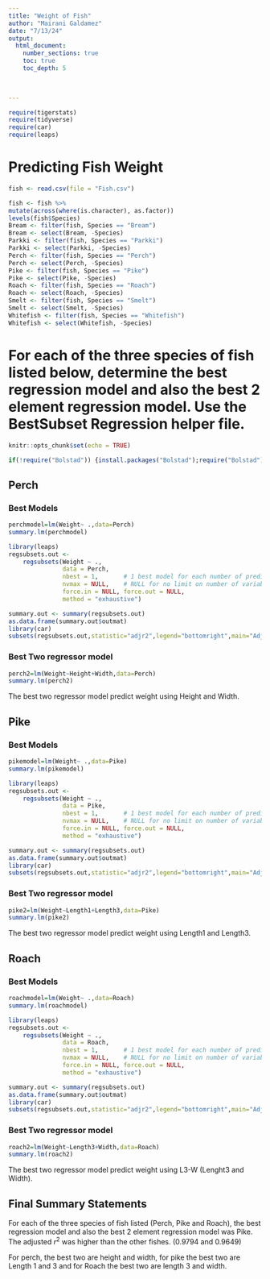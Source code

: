 ```yaml
---
title: "Weight of Fish"
author: "Mairani Galdamez"
date: "7/13/24"  
output: 
  html_document:
    number_sections: true
    toc: true
    toc_depth: 5

 
    
---
```



```r
require(tigerstats)
require(tidyverse)
require(car)
require(leaps)
```

# Predicting Fish Weight
```r
fish <- read.csv(file = "Fish.csv")
```

```r
 
fish <- fish %>%
mutate(across(where(is.character), as.factor))
levels(fish$Species)
Bream <- filter(fish, Species == "Bream")
Bream <- select(Bream, -Species) 
Parkki <- filter(fish, Species == "Parkki")
Parkki <- select(Parkki, -Species) 
Perch <- filter(fish, Species == "Perch")
Perch <- select(Perch, -Species) 
Pike <- filter(fish, Species == "Pike")
Pike <- select(Pike, -Species) 
Roach <- filter(fish, Species == "Roach")
Roach <- select(Roach, -Species) 
Smelt <- filter(fish, Species == "Smelt")
Smelt <- select(Smelt, -Species) 
Whitefish <- filter(fish, Species == "Whitefish")
Whitefish <- select(Whitefish, -Species) 
```

# For each of the three species of fish listed below, determine the best regression model and also the best 2 element regression model. Use the BestSubset Regression helper file.


```r
knitr::opts_chunk$set(echo = TRUE)
```
```r

if(!require("Bolstad")) {install.packages("Bolstad");require("Bolstad")}
```




## Perch

### Best Models

```r
perchmodel=lm(Weight~ .,data=Perch)
summary.lm(perchmodel)
```
```r
library(leaps)
regsubsets.out <-
    regsubsets(Weight ~ .,
               data = Perch,
               nbest = 1,       # 1 best model for each number of predictors
               nvmax = NULL,    # NULL for no limit on number of variables
               force.in = NULL, force.out = NULL,
               method = "exhaustive")

summary.out <- summary(regsubsets.out)
as.data.frame(summary.out$outmat)
library(car)
subsets(regsubsets.out,statistic="adjr2",legend="bottomright",main="Adjusted R^2")
```


### Best Two regressor model
```r
perch2=lm(Weight~Height+Width,data=Perch)
summary.lm(perch2)
```

The best two regressor model predict weight using Height and Width.  

## Pike

### Best Models

```r
pikemodel=lm(Weight~ .,data=Pike)
summary.lm(pikemodel)
```
```r
library(leaps)
regsubsets.out <-
    regsubsets(Weight ~ .,
               data = Pike,
               nbest = 1,       # 1 best model for each number of predictors
               nvmax = NULL,    # NULL for no limit on number of variables
               force.in = NULL, force.out = NULL,
               method = "exhaustive")

summary.out <- summary(regsubsets.out)
as.data.frame(summary.out$outmat)
library(car)
subsets(regsubsets.out,statistic="adjr2",legend="bottomright",main="Adjusted R^2")
```


### Best Two regressor model

```r
pike2=lm(Weight~Length1+Length3,data=Pike)
summary.lm(pike2)
```

The best two regressor model predict weight using Length1 and Length3. 

## Roach

### Best Models

```r
roachmodel=lm(Weight~ .,data=Roach)
summary.lm(roachmodel)
```
```r
library(leaps)
regsubsets.out <-
    regsubsets(Weight ~ .,
               data = Roach,
               nbest = 1,       # 1 best model for each number of predictors
               nvmax = NULL,    # NULL for no limit on number of variables
               force.in = NULL, force.out = NULL,
               method = "exhaustive")

summary.out <- summary(regsubsets.out)
as.data.frame(summary.out$outmat)
library(car)
subsets(regsubsets.out,statistic="adjr2",legend="bottomright",main="Adjusted R^2")
```

### Best Two regressor model
```r
roach2=lm(Weight~Length3+Width,data=Roach)
summary.lm(roach2)
```

The best two regressor model predict weight using L3-W (Lenght3 and Width).   

## Final Summary Statements

For each of the three species of fish listed (Perch, Pike and Roach), the best regression model and also the best 2 element regression model was Pike. The adjusted $r^2$ was higher than the other fishes. (0.9794 and 0.9649)  

For perch, the best two are height and width, for pike the best two are Length 1 and 3 and for Roach the best two are length 3 and width.
